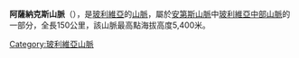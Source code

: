 '''阿薩納克斯山脈'''（{{lang-es|Cordillera Azanaques}}），是[[玻利維亞|玻利維亞]]的[[山脈|山脈]]，屬於[[安第斯山脈|安第斯山脈]]中[[玻利維亞中部山脈|玻利維亞中部山脈]]的一部分，全長150公里，該山脈最高點海拔高度5,400米。

{{Bolivia-geo-stub}}
[[Category:玻利維亞山脈|Category:玻利維亞山脈]]